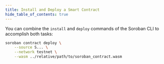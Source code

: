 ```yaml
---
title: Install and Deploy a Smart Contract
hide_table_of_contents: true
---
```


You can combine the `install` and `deploy` commands of the Soroban CLI to accomplish both tasks:

```bash
soroban contract deploy \
    --source S... \
    --network testnet \
    --wasm ../relative/path/to/soroban_contract.wasm
```
